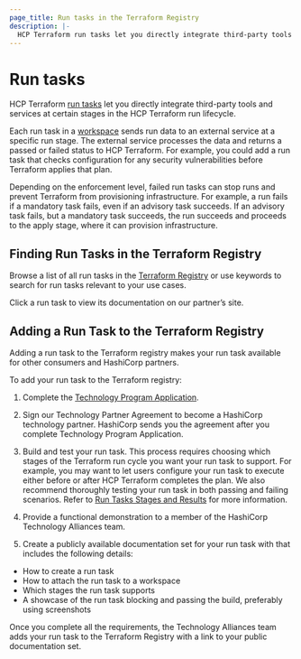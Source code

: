 ```yaml
---
page_title: Run tasks in the Terraform Registry
description: |-
  HCP Terraform run tasks let you directly integrate third-party tools into the run lifecycle. Learn how to browse run tasks and add your own to the Terraform Registry.
---
```


# Run tasks

HCP Terraform [run tasks](/terraform/cloud-docs/workspaces/settings/run-tasks) let you directly integrate third-party tools and services at certain stages in the HCP Terraform run lifecycle.

Each run task in a [workspace](/terraform/cloud-docs/workspaces) sends run data to an external service at a specific run stage. The external service processes the data and returns a passed or failed status to HCP Terraform. For example, you could add a run task that checks configuration for any security vulnerabilities before Terraform applies that plan.

Depending on the enforcement level, failed run tasks can stop runs and prevent Terraform from provisioning infrastructure. For example, a run fails if a mandatory task fails, even if an advisory task succeeds. If an advisory task fails, but a mandatory task succeeds, the run succeeds and proceeds to the apply stage, where it can provision infrastructure.

## Finding Run Tasks in the Terraform Registry

Browse a list of all run tasks in the [Terraform Registry](https://registry.terraform.io/browse/run-tasks) or use keywords to search for run tasks relevant to your use cases.

Click a run task to view its documentation on our partner’s site.

## Adding a Run Task to the Terraform Registry

Adding a run task to the Terraform registry makes your run task available for other consumers and HashiCorp partners.

To add your run task to the Terraform registry:

1. Complete the [Technology Program Application](https://www.hashicorp.com/go/tech-partner).

1. Sign our Technology Partner Agreement to become a HashiCorp technology partner. HashiCorp sends you the agreement after you complete Technology Program Application.

1. Build and test your run task. This process requires choosing which stages of the Terraform run cycle you want your run task to support. For example, you may want to let users configure your run task to execute either before or after HCP Terraform completes the plan. We also recommend thoroughly testing your run task in both passing and failing scenarios. Refer to [Run Tasks Stages and Results](/terraform/cloud-docs/api-docs/run-tasks/run-task-stages-and-results) for more information.

1. Provide a functional demonstration to a member of the HashiCorp Technology Alliances team.

1. Create a publicly available documentation set for your run task with that includes the following details:

- How to create a run task
- How to attach the run task to a workspace
- Which stages the run task supports
- A showcase of the run task blocking and passing the build, preferably using screenshots

Once you complete all the requirements, the Technology Alliances team adds your run task to the Terraform Registry with a link to your public documentation set.
